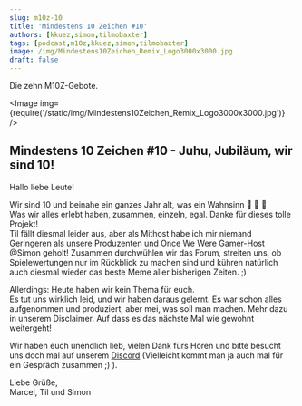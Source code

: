 ```yaml
---
slug: m10z-10
title: 'Mindestens 10 Zeichen #10'
authors: [kkuez,simon,tilmobaxter]
tags: [podcast,m10z,kkuez,simon,tilmobaxter]
image: /img/Mindestens10Zeichen_Remix_Logo3000x3000.jpg
draft: false
---
```



Die zehn M10Z-Gebote.

<Image img={require('/static/img/Mindestens10Zeichen_Remix_Logo3000x3000.jpg')} />

<!--truncate-->

## Mindestens 10 Zeichen #10 - Juhu, Jubiläum, wir sind 10!

Hallo liebe Leute!

Wir sind 10 und beinahe ein ganzes Jahr alt, was ein Wahnsinn :tada: :tada: :tada:  
Was wir alles erlebt haben, zusammen, einzeln, egal. Danke für dieses tolle Projekt!  
Til fällt diesmal leider aus, aber als Mithost habe ich mir niemand Geringeren als unsere Produzenten und Once We Were Gamer-Host @Simon geholt! Zusammen durchwühlen wir das Forum, streiten uns, ob Spielewertungen nur im Rückblick zu machen sind und kühren natürlich auch diesmal wieder das beste Meme aller bisherigen Zeiten. ;)

Allerdings:
Heute haben wir kein Thema für euch.  
Es tut uns wirklich leid, und wir haben daraus gelernt. Es war schon alles aufgenommen und produziert, aber mei, was soll man machen. Mehr dazu in unserem Disclaimer.
Auf dass es das nächste Mal wie gewohnt weitergeht!

Wir haben euch unendlich lieb, vielen Dank fürs Hören und bitte besucht uns doch mal auf unserem [Discord](https://discord.gg/bYPsrFxxtu) (Vielleicht kommt man ja auch mal für ein Gespräch zusammen ;) ).

Liebe Grüße,  
Marcel, Til und Simon


<ReactPlayer
    width="100%"
    height="50px"
    controls
    url='https://m10z.picnotes.de/M10Z/M10Z_010.mp3'
/>
